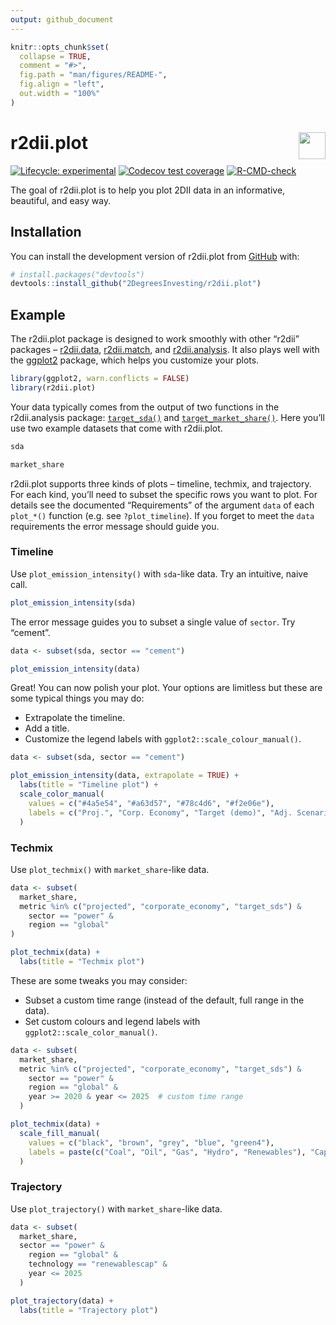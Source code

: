 ```yaml
---
output: github_document
---
```


<!-- README.md is generated from README.Rmd. Please edit that file -->

```r
knitr::opts_chunk$set(
  collapse = TRUE,
  comment = "#>",
  fig.path = "man/figures/README-",
  fig.align = "left",
  out.width = "100%"
)
```

# r2dii.plot <a href='https://github.com/2DegreesInvesting/r2dii.plot'><img src='https://imgur.com/A5ASZPE.png' align='right' height='43' /></a>

<!-- badges: start -->
[![Lifecycle:
experimental](https://img.shields.io/badge/lifecycle-experimental-orange.svg)](https://lifecycle.r-lib.org/articles/stages.html)
[![Codecov test coverage](https://codecov.io/gh/2DegreesInvesting/r2dii.plot/branch/master/graph/badge.svg)](https://codecov.io/gh/2DegreesInvesting/r2dii.plot?branch=master)
[![R-CMD-check](https://github.com/2DegreesInvesting/r2dii.plot/workflows/R-CMD-check/badge.svg)](https://github.com/2DegreesInvesting/r2dii.plot/actions)
<!-- badges: end -->

The goal of r2dii.plot is to help you plot 2DII data in an informative,
beautiful, and easy way.

## Installation

You can install the development version of r2dii.plot from
[GitHub](https://github.com/2DegreesInvesting/r2dii.plot) with:

```r
# install.packages("devtools")
devtools::install_github("2DegreesInvesting/r2dii.plot")
```

## Example

The r2dii.plot package is designed to work smoothly with other "r2dii" packages
-- [r2dii.data](https://2degreesinvesting.github.io/r2dii.data/),
[r2dii.match](https://2degreesinvesting.github.io/r2dii.match/), and
[r2dii.analysis](https://2degreesinvesting.github.io/r2dii.analysis/). It also
plays well with the [ggplot2](https://ggplot2.tidyverse.org/) package, which
helps you customize your plots.

```r
library(ggplot2, warn.conflicts = FALSE)
library(r2dii.plot)
```

Your data typically comes from the output of two functions in the r2dii.analysis
package:
[`target_sda()`](https://2degreesinvesting.github.io/r2dii.analysis/reference/target_sda.html)
and
[`target_market_share()`](https://2degreesinvesting.github.io/r2dii.analysis/reference/target_market_share.html).
Here you'll use two example datasets that come with r2dii.plot.

```r
sda

market_share
```

r2dii.plot supports three kinds of plots -- timeline, techmix, and trajectory.
For each kind, you'll need to subset the specific rows you want to plot. For
details see the documented "Requirements" of the argument `data` of each
`plot_*()` function (e.g. see `?plot_timeline`). If you forget to meet the
`data` requirements the error message should guide you.

### Timeline

Use `plot_emission_intensity()` with `sda`-like data. Try an intuitive, naive call.

```r
plot_emission_intensity(sda)
```

The error message guides you to subset a single value of `sector`. Try "cement".

```r
data <- subset(sda, sector == "cement")

plot_emission_intensity(data)
```

Great! You can now polish your plot. Your options are limitless but these are
some typical things you may do:

* Extrapolate the timeline.
* Add a title. 
* Customize the legend labels with `ggplot2::scale_colour_manual()`.

```r
data <- subset(sda, sector == "cement")

plot_emission_intensity(data, extrapolate = TRUE) + 
  labs(title = "Timeline plot") +
  scale_color_manual(
    values = c("#4a5e54", "#a63d57", "#78c4d6", "#f2e06e"),
    labels = c("Proj.", "Corp. Economy", "Target (demo)", "Adj. Scenario (demo)")
  )
```

### Techmix

Use `plot_techmix()` with `market_share`-like data.

```r
data <- subset(
  market_share, 
  metric %in% c("projected", "corporate_economy", "target_sds") & 
    sector == "power" &
    region == "global"
)

plot_techmix(data) + 
  labs(title = "Techmix plot")
```

These are some tweaks you may consider:

* Subset a custom time range (instead of the default, full range in the data).
* Set custom colours and legend labels with `ggplot2::scale_color_manual()`.

```r
data <- subset(
  market_share,
  metric %in% c("projected", "corporate_economy", "target_sds") &
    sector == "power" &
    region == "global" &
    year >= 2020 & year <= 2025  # custom time range
  )

plot_techmix(data) + 
  scale_fill_manual(
    values = c("black", "brown", "grey", "blue", "green4"),
    labels = paste(c("Coal", "Oil", "Gas", "Hydro", "Renewables"), "Cap.")
  )
```

### Trajectory

Use `plot_trajectory()` with `market_share`-like data.

```r
data <- subset(
  market_share,
  sector == "power" &
    region == "global" &
    technology == "renewablescap" &
    year <= 2025
  )

plot_trajectory(data) + 
  labs(title = "Trajectory plot")
```
